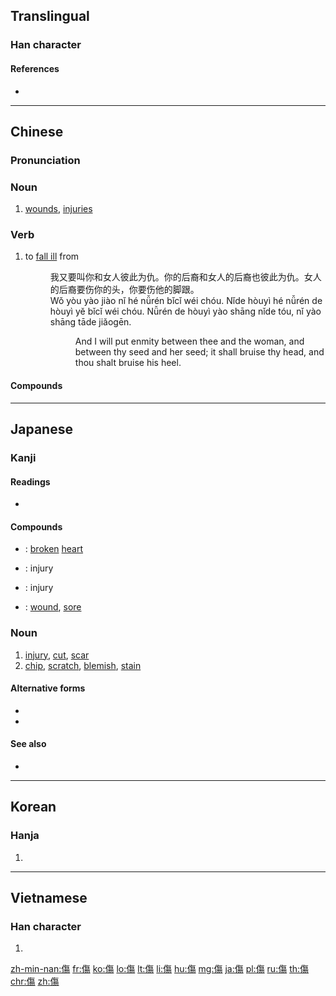 {{also|伤}}
==Translingual==

===Han character===
{{Han char|rn=9|rad=人|as=11|sn=13|four=28227|canj=OOAH|ids=⿰亻⿱𠂉昜}}

====References====
* {{Han ref|kx=0115.010|dkj=01029|dj=0244.070|hdz=10211.090|uh=50B7|ud=20663|bh=B6CB|bd=46795}}

----

==Chinese==
{{zh-forms|s=伤}}

===Pronunciation===
{{zh-pron
|m=shāng
|c=soeng1
|mc=y
|oc=y
|ma=
|cat=n,v
}}

===Noun===
{{zh-noun}}

# [[wound]]s, [[injury|injuries]]

===Verb===
{{zh-verb}}

# to [[fall ill]] from
#: 我又要叫你和女人彼此为仇。你的后裔和女人的后裔也彼此为仇。女人的后裔要伤你的头，你要伤他的脚跟。
#: Wǒ yòu yào jiào nǐ hé nǚrén bǐcǐ wéi chóu. Nǐde hòuyì hé nǚrén de hòuyì yĕ bǐcǐ wéi chóu. Nǚrén de hòuyì yào shāng nǐde tóu, nǐ yào shāng tāde jiǎogēn.
#:: And I will put enmity between thee and the woman, and between thy seed and her seed; it shall bruise thy head, and thou shalt bruise his heel.

====Compounds====
{{der3
|{{zh-l|傷亡}}
|{{zh-l|傷兵}}
|{{zh-l|傷害}}
|{{zh-l|傷心}}
|{{zh-l|傷悲}}
|{{zh-l|傷悼}}
|{{zh-l|傷惱筋}}
|{{zh-l|傷殘}}
|{{zh-l|傷殘人奧運會}}
|{{zh-l|傷熱}}
|{{zh-l|傷疤}}
|{{zh-l|傷病員}}
|{{zh-l|傷神}}
|{{zh-l|傷者}}
|{{zh-l|傷腦筋}}
|{{zh-l|傷財}}
|{{zh-l|傷風}}
}}

----

==Japanese==

===Kanji===
{{ja-kanji|grade=6|rs=人11}}

====Readings====
* {{ja-readings|on=[[しょう]] (shō)|kun=[[きず]] (kizu), [[いたむ]] (itamu)}}

====Compounds====
* {{ja-l|傷心|しょうしん|shōshin}}: [[broken]] [[heart]]
* {{ja-l|傷害|しょうがい|shōgai}}: injury
* {{ja-l|損傷|そんしょう|sonshō}}: injury
* {{ja-l|負傷|ふしょう|fushō}}: [[wound]], [[sore]]

{{ja-kanjitab|きず|yomi=k}}

===Noun===
{{ja-noun|きず}}

# [[injury]], [[cut]], [[scar]]
# [[chip]], [[scratch]], [[blemish]], [[stain]]

====Alternative forms====
* {{l|ja|瑕}}
* {{l|ja|疵}}

====See also====
* {{l|ja|怪我|tr=[[けが]], kega}}

----

==Korean==

===Hanja===
{{ko-hanja|hangeul=상|rv=sang|mr=sang}}

# {{defn|lang=ko|sort=人11}}

----

==Vietnamese==

===Han character===
{{vi-hantu|thương|rs=人11}}

# {{defn|lang=vi|sort=人11}}

[[zh-min-nan:傷]]
[[fr:傷]]
[[ko:傷]]
[[lo:傷]]
[[lt:傷]]
[[li:傷]]
[[hu:傷]]
[[mg:傷]]
[[ja:傷]]
[[pl:傷]]
[[ru:傷]]
[[th:傷]]
[[chr:傷]]
[[zh:傷]]